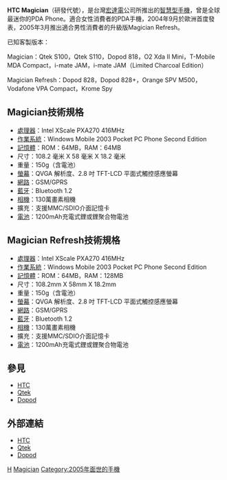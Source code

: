 {{noteTA
|G1=長度單位
}}

'''HTC Magician'''（研發代號），是台灣[[宏達電|宏達電]]公司所推出的[[智慧型手機|智慧型手機]]，曾是全球最迷你的PDA Phone。適合女性消費者的PDA手機，2004年9月於歐洲首度發表，2005年3月推出適合男性消費者的升級版Magician Refresh。

已知客製版本：

Magician：Qtek S100，Qtek S110，Dopod 818，O2 Xda II Mini，T-Mobile MDA Compact，i-mate JAM，i-mate JAM（Limited Charcoal Edition）

Magician Refresh：Dopod 828，Dopod 828+，Orange SPV M500，Vodafone VPA Compact，Krome Spy

== Magician技術規格 ==
*[[處理器|處理器]]：Intel XScale PXA270 416MHz
*[[作業系統|作業系統]]：Windows Mobile 2003 Pocket PC Phone Second Edition
*[[記憶體|記憶體]]：ROM：64MB，RAM：64MB
*尺寸：108.2 毫米 X 58 毫米 X 18.2 毫米 
*重量：150g（含電池）
*[[螢幕|螢幕]]：QVGA 解析度、2.8 吋 TFT-LCD 平面式觸控感應螢幕 
*[[網路|網路]]：GSM/GPRS
*[[藍牙|藍牙]]：Bluetooth 1.2
*[[相機|相機]]：130萬畫素相機
*擴充：支援MMC/SDIO介面記憶卡
*[[電池|電池]]：1200mAh充電式鋰或鋰聚合物電池

== Magician Refresh技術規格 ==
*[[處理器|處理器]]：Intel XScale PXA270 416MHz
*[[作業系統|作業系統]]：Windows Mobile 2003 Pocket PC Phone Second Edition
*[[記憶體|記憶體]]：ROM：64MB，RAM：128MB
*尺寸：108.2mm X 58mm X 18.2mm 
*重量：150g（含電池）
*[[螢幕|螢幕]]：QVGA 解析度、2.8 吋 TFT-LCD 平面式觸控感應螢幕 
*[[網路|網路]]：GSM/GPRS
*[[藍牙|藍牙]]：Bluetooth 1.2
*[[相機|相機]]：130萬畫素相機
*擴充：支援MMC/SDIO介面記憶卡
*[[電池|電池]]：1200mAh充電式鋰或鋰聚合物電池

== 參見 ==
*[[HTC|HTC]]
*[[Qtek|Qtek]]
*[[Dopod|Dopod]]

== 外部連結 ==
*[http://www.htc.com/ HTC]{{Wayback|url=http://www.htc.com/ |date=20080706043200 }}
*[https://web.archive.org/web/20080707182953/http://www.myqtek.com/ Qtek]
*[https://web.archive.org/web/20080708173628/http://www.dopod.com/ Dopod]

{{HTC Phones P Series}}

[[Category:智能手機|H]]
[[Category:宏達電手機|Magician]]
[[Category:2005年面世的手機|Category:2005年面世的手機]]